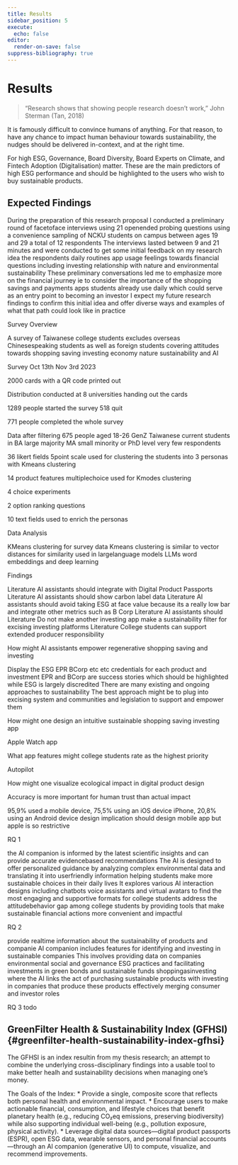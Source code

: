 ```yaml
---
title: Results
sidebar_position: 5
execute:
  echo: false
editor:
  render-on-save: false
suppress-bibliography: true
---
```





# Results

> “Research shows that showing people research doesn’t work,” John
> Sterman (Tan, 2018)

It is famously difficult to convince humans of anything. For that
reason, to have any chance to impact human behaviour towards
sustainability, the nudges should be delivered in-context, and at the
right time.

For high ESG, Governance, Board Diversity, Board Experts on Climate, and
Fintech Adoption (Digitalisation) matter. These are the main predictors
of high ESG performance and should be highlighted to the users who wish
to buy sustainable products.

## Expected Findings

During the preparation of this research proposal I conducted a
preliminary round of facetoface interviews using 21 openended probing
questions using a convenience sampling of NCKU students on campus
between ages 19 and 29 a total of 12 respondents The interviews lasted
between 9 and 21 minutes and were conducted to get some initial feedback
on my research idea the respondents daily routines app usage feelings
towards financial questions including investing relationship with nature
and environmental sustainability These preliminary conversations led me
to emphasize more on the financial journey ie to consider the importance
of the shopping savings and payments apps students already use daily
which could serve as an entry point to becoming an investor I expect my
future research findings to confirm this initial idea and offer diverse
ways and examples of what that path could look like in practice

Survey Overview

A survey of Taiwanese college students excludes overseas Chinesespeaking
students as well as foreign students covering attitudes towards shopping
saving investing economy nature sustainability and AI

Survey Oct 13th Nov 3rd 2023

2000 cards with a QR code printed out

Distribution conducted at 8 universities handing out the cards

1289 people started the survey 518 quit

771 people completed the whole survey

Data after filtering 675 people aged 18-26 GenZ Taiwanese current
students in BA large majority MA small minority or PhD level very few
respondents

36 likert fields 5point scale used for clustering the students into 3
personas with Kmeans clustering

14 product features multiplechoice used for Kmodes clustering

4 choice experiments

2 option ranking questions

10 text fields used to enrich the personas

Data Analysis

KMeans clustering for survey data Kmeans clustering is similar to vector
distances for similarity used in largelanguage models LLMs word
embeddings and deep learning

Findings

Literature AI assistants should integrate with Digital Product Passports
Literature AI assistants should show carbon label data Literature AI
assistants should avoid taking ESG at face value because its a really
low bar and integrate other metrics such as B Corp Literature AI
assistants should Literature Do not make another investing app make a
sustainability filter for excising investing platforms Literature
College students can support extended producer responsibility

How might AI assistants empower regenerative shopping saving and
investing

Display the ESG EPR BCorp etc etc credentials for each product and
investment EPR and BCorp are success stories which should be highlighted
while ESG is largely discredited There are many existing and ongoing
approaches to sustainability The best approach might be to plug into
excising system and communities and legislation to support and empower
them

How might one design an intuitive sustainable shopping saving investing
app

Apple Watch app

What app features might college students rate as the highest priority

Autopilot

How might one visualize ecological impact in digital product design

Accuracy is more important for human trust than actual impact

95,9% used a mobile device, 75,5% using an iOS device iPhone, 20,8%
using an Android device design implication should design mobile app but
apple is so restrictive

RQ 1

the AI companion is informed by the latest scientific insights and can
provide accurate evidencebased recommendations The AI is designed to
offer personalized guidance by analyzing complex environmental data and
translating it into userfriendly information helping students make more
sustainable choices in their daily lives It explores various AI
interaction designs including chatbots voice assistants and virtual
avatars to find the most engaging and supportive formats for college
students address the attitudebehavior gap among college students by
providing tools that make sustainable financial actions more convenient
and impactful

RQ 2

provide realtime information about the sustainability of products and
companie AI companion includes features for identifying and investing in
sustainable companies This involves providing data on companies
environmental social and governance ESG practices and facilitating
investments in green bonds and sustainable funds shoppingasinvesting
where the AI links the act of purchasing sustainable products with
investing in companies that produce these products effectively merging
consumer and investor roles

RQ 3 todo

## GreenFilter Health & Sustainability Index (GFHSI) {#greenfilter-health-sustainability-index-gfhsi}

The GFHSI is an index resultin from my thesis research; an attempt to
combine the underlying cross-disciplinary findings into a usable tool to
make better healh and sustainability decisions when managing one’s
money.

The Goals of the Index: \* Provide a single, composite score that
reflects both personal health and environmental impact. \* Encourage
users to make actionable financial, consumption, and lifestyle choices
that benefit planetary health (e.g., reducing CO₂eq emissions,
preserving biodiversity) while also supporting individual well-being
(e.g., pollution exposure, physical activity). \* Leverage digital data
sources—digital product passports (ESPR), open ESG data, wearable
sensors, and personal financial accounts—through an AI companion
(generative UI) to compute, visualize, and recommend improvements.
